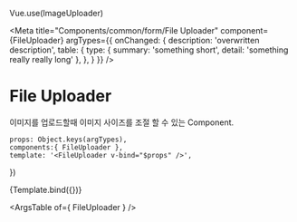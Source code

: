 Vue.use(ImageUploader)

<Meta
    title="Components/common/form/File Uploader"
    component={FileUploader}
    argTypes={{
        onChanged: {
            description: 'overwritten description',
            table: {
                type: { 
                    summary: 'something short', 
                    detail: 'something really really long' 
                },
            },
        }
    }}
/>

# File Uploader

이미지를 업로드할때 이미지 사이즈를 조절 할 수 있는 Component.

    props: Object.keys(argTypes),
    components:{ FileUploader },
    template: '<FileUploader v-bind="$props" />',
})

<Canvas>
    <Story name='Primary' height='100px' args={{ id: 'file-uploader' }}>
        {Template.bind({})}
    </Story>
</Canvas>

<ArgsTable of={ FileUploader } />